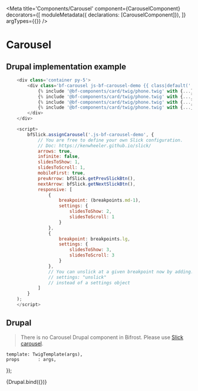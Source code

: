 

<Meta
    title='Components/Carousel'
    component={CarouselComponent}
    decorators={[
        moduleMetadata({ declarations: [CarouselComponent]}),
    ]}
    argTypes={{}}
/>

# Carousel



## Drupal implementation example

```js
    <div class='container py-5'>
        <div class='bf-carousel js-bf-carousel-demo {{ class|default('') }}'>
            {% include '@bf-components/card/twig/phone.twig' with {...} only %}
            {% include '@bf-components/card/twig/phone.twig' with {...} only %}
            {% include '@bf-components/card/twig/phone.twig' with {...} only %}
            {% include '@bf-components/card/twig/phone.twig' with {...} only %}
        </div>
    </div>

    <script>
        bfSlick.assignCarousel('.js-bf-carousel-demo', {
            // You are free to define your own Slick configuration.
            // Doc: https://kenwheeler.github.io/slick/
            arrows: true,
            infinite: false,
            slidesToShow: 1,
            slidesToScroll: 1,
            mobileFirst: true,
            prevArrow: bfSlick.getPrevSlickBtn(),
            nextArrow: bfSlick.getNextSlickBtn(),
            responsive: [
                {
                    breakpoint: (breakpoints.md-1),
                    settings: {
                        slidesToShow: 2,
                        slidesToScroll: 1
                    }
                },
                {
                    breakpoint: breakpoints.lg,
                    settings: {
                        slidesToShow: 3,
                        slidesToScroll: 3
                    }
                },
                // You can unslick at a given breakpoint now by adding:
                // settings: "unslick"
                // instead of a settings object
            ]
        }
    );
    </script>
```



## Drupal

> There is no Carousel Drupal component in Bifrost.
> Please use <a class='bf-link' target='_blank' href='https://kenwheeler.github.io/slick/'>Slick carousel</a>.

    template: TwigTemplate(args),
    props       : args,
});

<Canvas withSource='none'>
    <Story
        name='Drupal'
        height='800px'
        parameters={{ options: { showPanel: false } }}
        args={{
        }}
    >
        {Drupal.bind({})}
    </Story>
</Canvas>